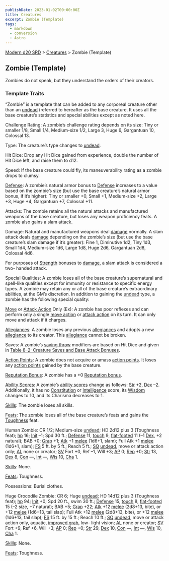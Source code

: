 ```yaml
---
publishDate: 2023-01-02T00:00:00Z
title: Creatures
excerpt: Zombie (Template)
tags:
  - markdown
  - conversion
  - Astro
---
```


[Modern d20 SRD](/#modernD20) > [Creatures](modern-d20-srd-creatures-index) > Zombie (Template)

## Zombie (Template)

Zombies do not speak, but they understand the orders of their creators.

### Template Traits

“Zombie” is a template that can be added to any corporeal creature other than
an [undead](modern-d20-srd-creature-types-undead) (referred to hereafter as
the base creature. It uses all the base creature’s statistics and special
abilities except as noted here.

Challenge Rating: A zombie’s challenge rating depends on its size: Tiny or
smaller 1/8, Small 1/4, Medium-size 1/2, Large 3, Huge 6, Gargantuan 10,
Colossal 13.

Type: The creature’s type changes to [undead](modern-d20-srd-creature-types-undead).

Hit Dice: Drop any Hit Dice gained from experience, double the number of Hit
Dice left, and raise them to d12.

Speed: If the base creature could fly, its maneuverability rating as a zombie
drops to clumsy.

[Defense](modern-d20-srd-combat-defense): A zombie’s natural armor bonus to
[Defense](modern-d20-srd-combat-defense) increases to a value based on the
zombie’s size (but use the base creature’s natural armor bonus, if it’s
higher): Tiny or smaller +0, Small +1, Medium-size +2, Large +3, Huge +4,
Gargantuan +7, Colossal +11.

Attacks: The zombie retains all the natural attacks and manufactured weapons
of the base creature, but loses any weapon proficiency feats. A zombie also
gains a slam attack.

Damage: Natural and manufactured weapons deal [damage](modern-d20-srd-combat-damage) normally. A slam attack deals [damage](modern-d20-srd-combat-damage)
depending on the zombie’s size (but use the base creature’s slam damage if
it’s greater): Fine 1, Diminutive 1d2, Tiny 1d3, Small 1d4, Medium-size 1d6,
Large 1d8, Huge 2d6, Gargantuan 2d8, Colossal 4d6.

For purposes of [Strength](modern-d20-srd-basics-ability-scores) bonuses to
[damage](modern-d20-srd-combat-damage), a slam attack is considered a two-
handed attack.

Special Qualities: A zombie loses all of the base creature’s supernatural and
spell-like qualities except for immunity or resistance to specific energy
types. A zombie may retain any or all of the base creature’s extraordinary
abilities, at the GM’s discretion. In addition to gaining the
[undead](modern-d20-srd-creature-types-undead) type, a zombie has the
following special quality:

[Move](modern-d20-srd-combat-move-actions) or [Attack Action](modern-d20-srd-combat-attack-actions) Only (Ex): A zombie has poor reflexes and can perform
only a single [move action](modern-d20-srd-combat-move-actions) or [attack action](modern-d20-srd-combat-attack-actions) on its turn. It can only move
and attack if it charges.

[Allegiances](modern-d20-srd-basics-allegiances): A zombie loses any previous
[allegiances](modern-d20-srd-basics-allegiances) and adopts a new
[allegiance](modern-d20-srd-basics-allegiances) to its creator. This
[allegiance](modern-d20-srd-basics-allegiances) cannot be broken.

Saves: A zombie’s [saving throw](modern-d20-srd-basics-saving-throws)
modifiers are based on Hit Dice and given in [Table 8–2: Creature Saves and Base Attack Bonuses](modern-d20-srd-creatures-creature-overview).

[Action Points](modern-d20-srd-basics-action-points): A zombie does not
acquire or amass [action points](modern-d20-srd-basics-action-points). It
loses any [action points](modern-d20-srd-basics-action-points) gained by the
base creature.

[Reputation Bonus](modern-d20-srd-reputation-index): A zombie has a +0
[Reputation bonus](modern-d20-srd-reputation-index).

[Ability Scores](modern-d20-srd-basics-ability-scores): A zombie’s [ability scores](modern-d20-srd-basics-ability-scores) change as follows:
[Str](modern-d20-srd-basics-ability-scores) +2, [Dex](modern-d20-srd-basics-ability-scores) –2. Additionally, it has no [Constitution](modern-d20-srd-basics-ability-scores) or [Intelligence](modern-d20-srd-basics-ability-scores)
score, its [Wisdom](modern-d20-srd-basics-ability-scores) changes to 10, and
its Charisma decreases to 1.

[Skills](modern-d20-srd-skills-index): The zombie loses all skills.

[Feats](modern-d20-srd-feats-index): The zombie loses all of the base
creature’s feats and gains the [Toughness](modern-d20-srd-feats-toughness)
feat.

Human Zombie: CR 1/2; Medium-size [undead](modern-d20-srd-creature-types-undead); HD 2d12 plus 3 (Toughness feat); [hp](modern-d20-srd-combat-hit-points) 16; [Init](modern-d20-srd-combat-initiative) –1; Spd 30 ft.;
[Defense](modern-d20-srd-combat-defense) 11, [touch](modern-d20-srd-combat-attack-actions) 9, [flat-footed](modern-d20-srd-combat-surprise) 11 (–1
[Dex](modern-d20-srd-basics-ability-scores), +2 natural); BAB +0;
[Grap](modern-d20-srd-combat-grapple) +1; [Atk](modern-d20-srd-combat-attack-roll) +1 [melee](modern-d20-srd-combat-attack-roll) (1d6+1, slam); Full Atk +1
[melee](modern-d20-srd-combat-attack-roll) (1d6+1, slam); [FS](modern-d20-srd-creatures-creature-overview) 5 ft. by 5 ft.; Reach 5 ft.; [SQ](modern-d20-srd-creatures-creature-overview) [undead](modern-d20-srd-creature-types-undead),
move or attack action only; [AL](modern-d20-srd-basics-allegiances) none or
creator; [SV](modern-d20-srd-basics-saving-throws) Fort +0, Ref –1, Will +3;
[AP](modern-d20-srd-creatures-creature-overview) 0; [Rep](modern-d20-srd-creatures-creature-overview) +0; [Str](modern-d20-srd-basics-ability-scores)
13, [Dex](modern-d20-srd-basics-ability-scores) 8, [Con](modern-d20-srd-basics-ability-scores) —, [Int](modern-d20-srd-basics-ability-scores) —,
[Wis](modern-d20-srd-basics-ability-scores) 10, [Cha](modern-d20-srd-basics-ability-scores) 1.

[Skills](modern-d20-srd-skills-index): None.

[Feats](modern-d20-srd-feats-index): Toughness.

Possessions: Burial clothes.

Huge Crocodile Zombie: CR 6; Huge [undead](modern-d20-srd-creature-types-undead); HD 14d12 plus 3 (Toughness feat); [hp](modern-d20-srd-combat-hit-points) 94; [Init](modern-d20-srd-combat-initiative) +0; Spd 20 ft., swim 30
ft.; [Defense](modern-d20-srd-combat-defense) 15, [touch](modern-d20-srd-combat-attack-actions) 8, [flat-footed](modern-d20-srd-combat-surprise) 15 (–2
size, +7 natural); BAB +5; [Grap](modern-d20-srd-combat-grapple) +22;
[Atk](modern-d20-srd-combat-attack-roll) +12 [melee](modern-d20-srd-combat-attack-roll) (2d8+13, bite), or +12 [melee](modern-d20-srd-combat-attack-roll)
(1d6+13, tail slap); Full Atk +12 [melee](modern-d20-srd-combat-attack-roll)
(2d8+13, bite), or +12 [melee](modern-d20-srd-combat-attack-roll) (1d6+13,
tail slap); [FS](modern-d20-srd-creatures-creature-overview) 15 ft. by 15 ft.;
Reach 10 ft.; [SQ](modern-d20-srd-creatures-creature-overview)
[undead](modern-d20-srd-creature-types-undead), move or attack action only,
aquatic, [improved grab](modern-d20-srd-special-abilities-improved-grab), low-
light vision; [AL](modern-d20-srd-basics-allegiances) none or creator;
[SV](modern-d20-srd-basics-saving-throws) Fort +9, Ref +6, Will +3;
[AP](modern-d20-srd-creatures-creature-overview) 0; [Rep](modern-d20-srd-creatures-creature-overview) +0; [Str](modern-d20-srd-basics-ability-scores)
29, [Dex](modern-d20-srd-basics-ability-scores) 10, [Con](modern-d20-srd-basics-ability-scores) —, [Int](modern-d20-srd-basics-ability-scores) —,
[Wis](modern-d20-srd-basics-ability-scores) 10, [Cha](modern-d20-srd-basics-ability-scores) 1.

[Skills](modern-d20-srd-skills-index): None.

[Feats](modern-d20-srd-feats-index): Toughness.

